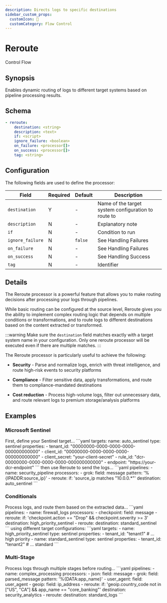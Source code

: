 ```yaml
---
description: Directs logs to specific destinations
sidebar_custom_props:
  customIcon: 🔀
  customCategory: Flow Control
---
```


# Reroute

<span className="theme-doc-version-badge badge badge--primary">Control Flow</span>

## Synopsis

Enables dynamic routing of logs to different target systems based on pipeline processing results.

## Schema

```yaml {2}
- reroute:
    destination: <string>
    description: <text>
    if: <script>
    ignore_failure: <boolean>
    on_failure: <processor[]>
    on_success: <processor[]>
    tag: <string>
```

## Configuration

The following fields are used to define the processor:

|Field|Required|Default|Description|
|---|---|---|---|
|`destination`|Y|-|Name of the target system configuration to route to|
|`description`|N|-|Explanatory note|
|`if`|N|-|Condition to run|
|`ignore_failure`|N|`false`|See <Topic id="handling-failures">Handling Failures</Topic>|
|`on_failure`|N|-|See <Topic id="handling-failures">Handling Failures</Topic>|
|`on_success`|N|-|See <Topic id="handling-success">Handling Success</Topic>|
|`tag`|N|-|Identifier|

## Details

The Reroute processor is a powerful feature that allows you to make routing decisions after processing your logs through pipelines.

While basic routing can be configured at the source level, Reroute gives you the ability to implement complex routing logic that depends on multiple conditions or transformations, and to route logs to different destinations based on the content extracted or transformed.

:::warning
Make sure the `destination` field matches exactly with a target system name in your configuration. Only one reroute processor will be executed even if there are multiple matches.
:::

The Reroute processor is particularly useful to achieve the following:

* **Security** - Parse and normalize logs, enrich with threat intelligence, and route high-risk events to security platforms

* **Compliance** - Filter sensitive data, apply transformations, and route them to compliance-mandated destinations

* **Cost reduction** - Process high-volume logs, filter out unnecessary data, and route relevant logs to premium storage/analysis platforms

## Examples

### Microsoft Sentinel

<ExampleGrid>
  <CommentCol>
    First, define your Sentinel target...
  </CommentCol>
  <CodeCol>
    ```yaml
    targets:
      name: auto_sentinel
      type: sentinel
      properties:
        - tenant_id: "00000000-0000-0000-0000-000000000000"
        - client_id: "00000000-0000-0000-0000-000000000000"
        - client_secret: "your-client-secret"
        - rule_id: "dcr-00000000-0000-0000-0000-000000000000"
        - endpoint: "https://your-dcr-endpoint"
    ```
  </CodeCol>
  
  <CommentCol>
    then use Reroute to send the logs...
  </CommentCol>
  <CodeCol>
    ```yaml
    pipelines:
      - name: security_pipeline
          processors:
            - grok:
                field: message
                pattern: '%{IPADDR:source_ip}'
            - reroute:
                if: 'source_ip matches "10.0.0.*"'
                destination: auto_sentinel
    ```
  </CodeCol>
</ExampleGrid>

### Conditionals

<ExampleGrid>
  <CommentCol>
    Process logs, and route them based on the extracted data...
  </CommentCol>
  <CodeCol>
    ```yaml
    pipelines:
      - name: firewall_logs
        processors:
          - checkpoint:
              field: message
          - reroute:
              if: 'checkpoint.action == "Drop" && checkpoint.severity >= 3'
              destination: high_priority_sentinel
          - reroute:
              destination: standard_sentinel
    ```
  </CodeCol>
  <CommentCol>
    using different target configurations:
  </CommentCol>
  <CodeCol>
    ```yaml
    targets:
      - name: high_priority_sentinel
        type: sentinel
        properties:
          - tenant_id: "tenant1"
          # ... high priority        
      - name: standard_sentinel
        type: sentinel
        properties:
          - tenant_id: "tenant2"
          # ... standard
    ```
  </CodeCol>
</ExampleGrid>

### Multi-Stage

<ExampleGrid>
  <CommentCol>
    Process logs through multiple stages before routing...
  </CommentCol>
  <CodeCol>
    ```yaml
    pipelines:
      - name: complex_processing
        processors:
          - json:
              field: message
          - grok:
              field: parsed_message
              pattern: '%{DATA:app_name}'
          - user_agent:
              field: user_agent
          - geoip:
              field: ip_address
          - reroute:
              if: 'geoip.country_code not in ["US", "CA"] && app_name == "core_banking"'
              destination: security_analytics
          - reroute:
              destination: standard_logs
    ```
  </CodeCol>
</ExampleGrid>
